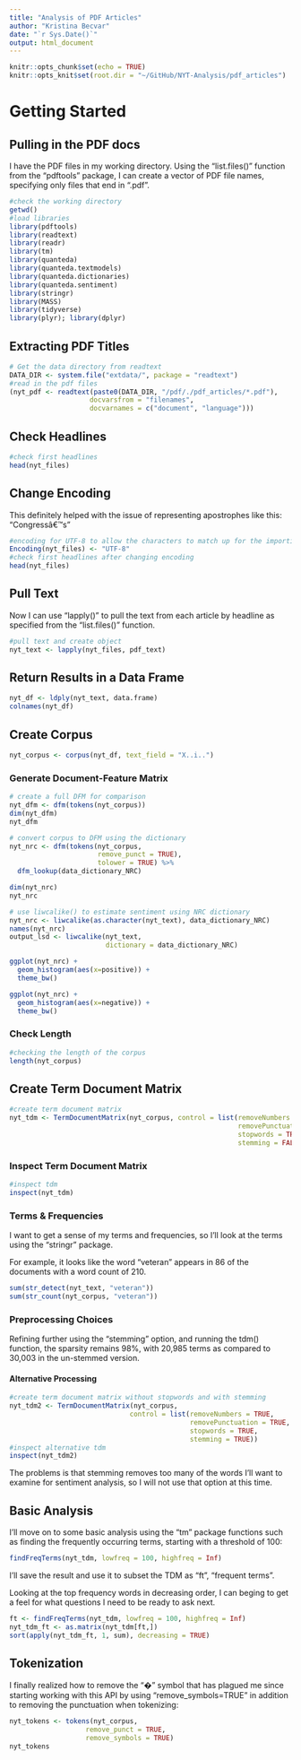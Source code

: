 ```yaml
---
title: "Analysis of PDF Articles"
author: "Kristina Becvar"
date: "`r Sys.Date()`"
output: html_document
---
```


```r
knitr::opts_chunk$set(echo = TRUE)
knitr::opts_knit$set(root.dir = "~/GitHub/NYT-Analysis/pdf_articles")
```

# Getting Started
## Pulling in the PDF docs

I have the PDF files in my working directory. Using the "list.files()" function from the "pdftools" package, I can create a vector of PDF file names, specifying only files that end in ".pdf".

```r
#check the working directory
getwd()
#load libraries
library(pdftools)
library(readtext)
library(readr)
library(tm)
library(quanteda)
library(quanteda.textmodels)
library(quanteda.dictionaries)
library(quanteda.sentiment)
library(stringr)
library(MASS)
library(tidyverse)
library(plyr); library(dplyr)
```

## Extracting PDF Titles

```r

# Get the data directory from readtext
DATA_DIR <- system.file("extdata/", package = "readtext")
#read in the pdf files
(nyt_pdf <- readtext(paste0(DATA_DIR, "/pdf/./pdf_articles/*.pdf"), 
                    docvarsfrom = "filenames", 
                    docvarnames = c("document", "language")))
```

## Check Headlines

```r
#check first headlines
head(nyt_files)
```

## Change Encoding

This definitely helped with the issue of representing apostrophes like this: "Congressâ€™s"

```r
#encoding for UTF-8 to allow the characters to match up for the importing of PDF files
Encoding(nyt_files) <- "UTF-8"
#check first headlines after changing encoding
head(nyt_files)
```

## Pull Text

Now I can use "lapply()" to pull the text from each article by headline as specified from the "list.files()" function. 

```r
#pull text and create object
nyt_text <- lapply(nyt_files, pdf_text)
```

## Return Results in a Data Frame

```r
nyt_df <- ldply(nyt_text, data.frame)
colnames(nyt_df)
```
## Create Corpus

```r
nyt_corpus <- corpus(nyt_df, text_field = "X..i..")
```

### Generate Document-Feature Matrix

```r
# create a full DFM for comparison
nyt_dfm <- dfm(tokens(nyt_corpus))
dim(nyt_dfm)
nyt_dfm

# convert corpus to DFM using the dictionary
nyt_nrc <- dfm(tokens(nyt_corpus,
                      remove_punct = TRUE),
                      tolower = TRUE) %>%
  dfm_lookup(data_dictionary_NRC)

dim(nyt_nrc)
nyt_nrc

```

```r
# use liwcalike() to estimate sentiment using NRC dictionary
nyt_nrc <- liwcalike(as.character(nyt_text), data_dictionary_NRC)
names(nyt_nrc)
output_lsd <- liwcalike(nyt_text, 
                        dictionary = data_dictionary_NRC)
```

```r
ggplot(nyt_nrc) + 
  geom_histogram(aes(x=positive)) + 
  theme_bw()
```


```r
ggplot(nyt_nrc) + 
  geom_histogram(aes(x=negative)) + 
  theme_bw()
```

### Check Length

```r
#checking the length of the corpus
length(nyt_corpus)
```

## Create Term Document Matrix

```r
#create term document matrix
nyt_tdm <- TermDocumentMatrix(nyt_corpus, control = list(removeNumbers = TRUE, 
                                                         removePunctuation = TRUE,
                                                         stopwords = TRUE,
                                                         stemming = FALSE))
```


### Inspect Term Document Matrix

```r
#inspect tdm
inspect(nyt_tdm)
```

### Terms & Frequencies

I want to get a sense of my terms and frequencies, so I'll look at the terms using the "stringr" package. 

For example, it looks like the word "veteran" appears in 86 of the documents with a word count of 210.

```r
sum(str_detect(nyt_text, "veteran"))
sum(str_count(nyt_corpus, "veteran"))
```

### Preprocessing Choices

Refining further using the "stemming" option, and running the tdm() function, the sparsity remains 98%, with  20,985 terms as compared to 30,003 in the un-stemmed version.

#### Alternative Processing

```r
#create term document matrix without stopwords and with stemming
nyt_tdm2 <- TermDocumentMatrix(nyt_corpus, 
                              control = list(removeNumbers = TRUE,
                                             removePunctuation = TRUE,
                                             stopwords = TRUE,
                                             stemming = TRUE))
#inspect alternative tdm
inspect(nyt_tdm2)
```

The problems is that stemming removes too many of the words I'll want to examine for sentiment analysis, so I will not use that option at this time.

## Basic Analysis

I'll move on to some basic analysis using the "tm" package functions such as finding the frequently occurring terms, starting with a threshold of 100:

```r
findFreqTerms(nyt_tdm, lowfreq = 100, highfreq = Inf)
```

I'll save the result and use it to subset the TDM as "ft", "frequent terms". 

Looking at the top frequency words in decreasing order, I can beging to get a feel for what questions I need to be ready to ask next.

```r
ft <- findFreqTerms(nyt_tdm, lowfreq = 100, highfreq = Inf)
nyt_tdm_ft <- as.matrix(nyt_tdm[ft,]) 
sort(apply(nyt_tdm_ft, 1, sum), decreasing = TRUE)
```

## Tokenization

I finally realized how to remove the "�" symbol that has plagued me since starting working with this API by using "remove_symbols=TRUE" in addition to removing the punctuation when tokenizing:

```r
nyt_tokens <- tokens(nyt_corpus,
                   remove_punct = TRUE,
                   remove_symbols = TRUE)
nyt_tokens
```

